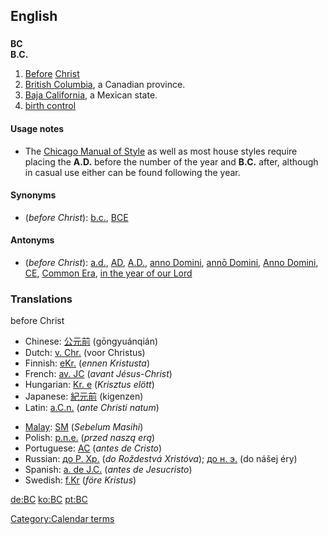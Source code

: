 ==English==

==={{initialism}}===
{{wikipedia|Before Christ}}
'''BC'''<BR>
'''B.C.'''

#[[Before]] [[Christ]]
#[[British Columbia]], a Canadian province.
#[[Baja California]], a Mexican state.
#[[birth control]]

====Usage notes====
* The [[w:Chicago Manual of Style|Chicago Manual of Style]] as well as most house styles require placing the '''A.D.''' before the number of the year and '''B.C.''' after, although in casual use either can be found following the year.

====Synonyms====
* (''before Christ''): [[b.c.]], [[BCE]]

====Antonyms====
* (''before Christ''): [[a.d.]], [[AD]], [[A.D.]], [[anno Domini]], [[annō Domini]], [[Anno Domini]], [[CE]], [[Common Era]], [[in the year of our Lord]]

===Translations===
;before Christ
{{top}}
*Chinese: [[公元前]] (gōngyuánqián)
*Dutch: [[v. Chr.]] (voor Christus)
*Finnish: [[eKr.]] (''ennen Kristusta'')
*French: [[av. JC]] (''avant Jésus-Christ'')
*Hungarian: [[Kr. e]] (''Krisztus elött'')
*Japanese: [[紀元前]] (kigenzen)
*Latin: [[a.C.n.]] (''ante Christi natum'')
{{mid}}
*[[Malay]]: [[SM]] (''Sebelum Masihi'')
*Polish: [[p.n.e.]] (''przed naszą erą'')
*Portuguese: [[AC]] (''antes de Cristo'')
*Russian: [[до Р. Хр.]] (''do Roždestvá Xristóva''); [[до н. э.]] (do nášej éry)
*Spanish: [[a. de J.C.]] (''antes de Jesucristo'')
*Swedish: [[f.Kr]] (''före Kristus'')
{{bottom}}

[[Category:Calendar terms]]

[[de:BC]]
[[ko:BC]]
[[pt:BC]]